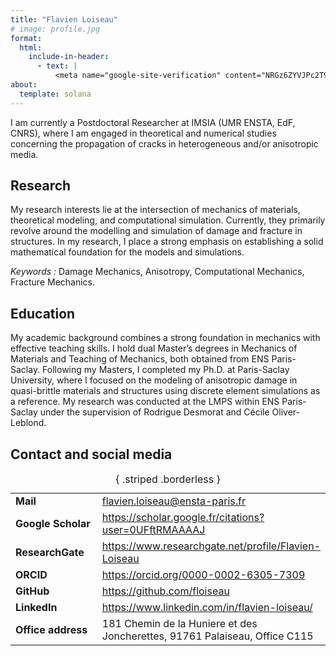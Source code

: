 ```yaml
---
title: "Flavien Loiseau"
# image: profile.jpg
format:
  html:
    include-in-header:
      - text: |
          <meta name="google-site-verification" content="NRGz6ZYVJPc2T9YhBtKcQ92ZTaQ2MO2HWhfjQwAVFG0" />
about:
  template: solana
---
```


I am currently a Postdoctoral Researcher at IMSIA (UMR ENSTA, EdF, CNRS), where I am engaged in theoretical and numerical studies concerning the propagation of cracks in heterogeneous and/or anisotropic media.

## Research
My research interests lie at the intersection of mechanics of materials, theoretical modeling, and computational simulation. Currently, they primarily revolve around the modelling and simulation of damage and fracture in structures. In my research, I place a strong emphasis on establishing a solid mathematical foundation for the models and simulations.

*Keywords :* Damage Mechanics, Anisotropy, Computational Mechanics, Fracture Mechanics.

## Education
My academic background combines a strong foundation in mechanics with effective teaching skills.
I hold dual Master's degrees in Mechanics of Materials and Teaching of Mechanics, both obtained from ENS Paris-Saclay.
Following my Masters, I completed my Ph.D. at Paris-Saclay University, where I focused on the modeling of anisotropic damage in quasi-brittle materials and structures using discrete element simulations as a reference.
My research was conducted at the LMPS within ENS Paris-Saclay under the supervision of Rodrigue Desmorat and Cécile Oliver-Leblond.

## Contact and social media

|                    |      |
|--------------------|------|
| **Mail** 	     | [flavien.loiseau@ensta-paris.fr](mailto:flavien.loiseau@ensta-paris.fr) |
| **Google Scholar** | [https://scholar.google.fr/citations?user=0UFftRMAAAAJ](https://scholar.google.fr/citations?user=0UFftRMAAAAJ) |
| **ResearchGate**   | [https://www.researchgate.net/profile/Flavien-Loiseau](https://www.researchgate.net/profile/Flavien-Loiseau) |
| **ORCID**          | [https://orcid.org/0000-0002-6305-7309](https://orcid.org/0000-0002-6305-7309) |
| **GitHub**         | [https://github.com/floiseau](https://github.com/floiseau) |
| **LinkedIn**       | [https://www.linkedin.com/in/flavien-loiseau/](https://www.linkedin.com/in/flavien-loiseau/) |
| **Office address** | 181 Chemin de la Huniere et des Joncherettes, 91761 Palaiseau, Office C115|

: { .striped .borderless }

